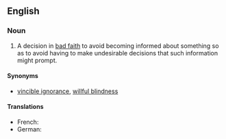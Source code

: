 ==English==

===Noun===
{{en-noun|head=[[willful]] [[ignorance]]|-}}

# {{label|en|idiomatic|legal}} A decision in [[bad faith]] to avoid becoming informed about something so as to avoid having to make undesirable decisions that such information might prompt.

====Synonyms====
* {{sense|bad-faith decision to remain ignorant}} [[vincible ignorance]], [[willful blindness]]

====Translations====
{{trans-top|A decision in bad faith to avoid becoming informed}}
* French: {{t|fr|aveuglement volontaire|m}}
* German: {{t+|de|Ignoranz|f}}
{{trans-mid}}
{{trans-bottom}}